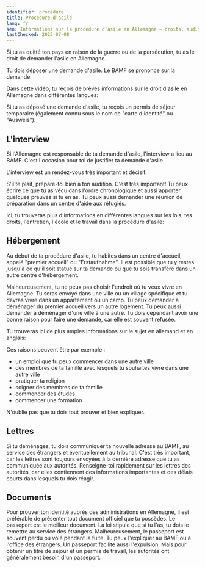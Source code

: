 ```yaml
---
identifier: procedure
title: Procédure d'asile
lang: fr
seo: Informations sur la procédure d'asile en Allemagne – droits, audition, séjour et options de soutien pour les demandeurs d'asile.
lastChecked: 2025-07-08
---
```


Si tu as quitté ton pays en raison de la guerre ou de la persécution, tu as le droit de demander l'asile en Allemagne.

Tu dois déposer une demande d'asile. Le BAMF se prononce sur la demande.

Dans cette vidéo, tu reçois de brèves informations sur le droit d'asile en Allemagne dans différentes langues:

<ExternalShortLink identifier="asylindeutschland_video" />

Si tu as déposé une demande d'asile, tu reçois un permis de séjour temporaire (également connu sous le nom de "carte d'identité" ou "Ausweis").

## L'interview

Si l'Allemagne est responsable de ta demande d'asile, l'interview a lieu au BAMF. C'est l'occasion pour toi de justifier ta demande d'asile.

L'interview est un rendez-vous très important et décisif.

S'il te plaît, prépare-toi bien à ton audition. C'est très important! Tu peux écrire ce que tu as vécu dans l'ordre chronologique et aussi apporter quelques preuves si tu en as. Tu peux aussi demander une réunion de préparation dans un centre d'aide aux réfugiés.

Ici, tu trouveras plus d'informations en différentes langues sur les lois, tes droits, l'entretien, l'école et le travail dans la procédure d'asile:

<ExternalShortLink identifier="asylnet_interview" />


## Hébergement

Au début de ta procédure d'asile, tu habites dans un centre d'accueil, appelé "premier accueil" ou "Erstaufnahme". Il est possible que tu y restes jusqu'à ce qu'il soit statué sur ta demande ou que tu sois transféré dans un autre centre d'hébergement.

Malheureusement, tu ne peux pas choisir l'endroit où tu veux vivre en Allemagne. Tu seras envoyé dans une ville ou un village spécifique et tu devras vivre dans un appartement ou un camp. Tu peux demander à déménager du premier accueil vers un autre logement. Tu peux aussi demander à déménager d'une ville à une autre. Tu dois cependant avoir une bonne raison pour faire une demande, car elle est souvent refusée.

Tu trouveras ici de plus amples informations sur le sujet en allemand et en anglais:

<ExternalShortLink identifier="linxxnet_transfer" />

Ces raisons peuvent être par exemple :
- un emploi que tu peux commencer dans une autre ville
- des membres de ta famille avec lesquels tu souhaites vivre dans une autre ville
- pratiquer ta religion
- soigner des membres de ta famille
- commencer des études
- commencer une formation

N'oublie pas que tu dois tout prouver et bien expliquer.

## Lettres

Si tu déménages, tu dois communiquer ta nouvelle adresse au BAMF, au service des étrangers et éventuellement au tribunal. C'est très important, car les lettres sont toujours envoyées à la dernière adresse que tu as communiquée aux autorités. Renseigne-toi rapidement sur les lettres des autorités, car elles contiennent des informations importantes et des délais courts dans lesquels tu dois réagir.

## Documents

Pour prouver ton identité auprès des administrations en Allemagne, il est préférable de présenter tout document officiel que tu possèdes. Le passeport est le meilleur document. La loi stipule que si tu l'as, tu dois le remettre au service des étrangers. Malheureusement, le passeport est souvent perdu ou volé pendant la fuite. Tu peux l'expliquer au BAMF ou à l'office des étrangers. Un passeport facilite aussi l'expulsion. Mais pour obtenir un titre de séjour et un permis de travail, les autorités ont généralement besoin d'un passeport.

<Block identifier="get-legal-advice" />
